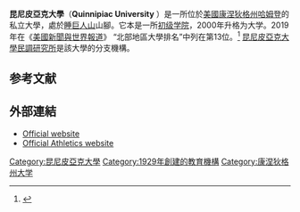 {{Infobox university
|name         = Quinnipiac University
|SealImage    = Quinnipiac University Seal.svg
|image        = Quinnipiac University entry sign.jpg
|image_size   = 300px
|latin_name   = 
|motto        =  Qui Transtulit Sustinet<ref name="QU Graphic Guide">{{Citation
 |title       = QU Graphic Guide
 |publisher   = Quinnipiac University
 |url         = http://www.quinnipiac.edu/prebuilt/pdf/publications/QU_graphic_guide.pdf
 |accessdate  = 2013-07-09
 |deadurl     = yes
 |archiveurl  = https://web.archive.org/web/20141127132523/http://www.quinnipiac.edu/prebuilt/pdf/publications/QU_graphic_guide.pdf
 |archivedate = 2014-11-27
}}</ref>（He who transplants, sustains）
|established = 1929
|type      = [[私立大學|私立大學]]
|endowment = $5.3億（2018）<ref>{{cite web|url=https://www.wsj.com/articles/how-one-small-schools-endowment-is-topping-the-class-1529841600?mod=hp_featst_pos2|title=How One Small School’s Endowment Is Topping the Class|accessdate=2019-03-11|archive-date=2019-06-05|archive-url=https://web.archive.org/web/20190605142726/https://www.wsj.com/articles/how-one-small-schools-endowment-is-topping-the-class-1529841600?mod=hp_featst_pos2|dead-url=no}}</ref>
|president = John L. Lahey
|city=[[哈姆登_(康涅狄格州)|哈姆登]]
|state          = [[康涅狄格州|康涅狄格州]]
|country        = [[美國|美國]]
|students   = 8,400
|undergrad  = 6,000
|postgrad   = 2,400
|faculty    = 350（全職）
|campus     = 郊區
|sports     = 21支校隊 <ref>[http://www.ncaa.com/schools/562_Quinnipiac.html Quinnipiac Bobcats] {{Wayback|url=http://www.ncaa.com/schools/562_Quinnipiac.html |date=20150128231556 }} NCAA profile</ref>
|mascot     = Boomer the Bobcat
|nickname   = Bobcats
|athletics  = [[NCAA_Division_I|NCAA Division I]] – [[Metro_Atlantic_Athletic_Conference|MAAC]]
|colors     = 藍色和金色 {{color box|#003f77}} {{color box|#f9d616}}<ref>{{cite web|title=Quinnipiac University Graphic Standards Manual 2014|url=http://www.quinnipiac.edu/prebuilt/pdf/publications/QU_graphic_guide.pdf|accessdate=September 26, 2014|deadurl=yes|archiveurl=https://web.archive.org/web/20141127132523/http://www.quinnipiac.edu/prebuilt/pdf/publications/QU_graphic_guide.pdf|archivedate=2014年11月27日}}</ref><ref>{{cite web|title=PMS Color Chart|url=http://www.cal-print.com/InkColorChart.htm|accessdate=September 26, 2014|archive-date=2015-01-28|archive-url=https://web.archive.org/web/20150128234400/http://www.cal-print.com/InkColorChart.htm|dead-url=no}}</ref>
|affiliations = [[國家獨立學院和大學協會|NAICU]]<br>[[新英格蘭學校和學院協會|NEACS]]
|website    = [http://www.quinnipiac.edu/ quinnipiac.edu]
|logo =  [[Image:Quinnipiac_University.svg|Image:Quinnipiac University.svg]]
}}

'''昆尼皮亞克大學'''（'''Quinnipiac University''' {{IPAc-en|ˈ|k|w|ɪ|n|ɨ|p|i:|æ|k}}）是一所位於[[美國|美國]][[康涅狄格州|康涅狄格州]][[哈姆登_(康涅狄格州)|哈姆登]]的私立大學，處於[[睡巨人山|睡巨人山]]山腳。它本是一所[[初级学院|初级学院]]，2000年升格为大学。2019年在《[[美國新聞與世界報道|美國新聞與世界報道]]》 “北部地區大學排名”中列在第13位。<ref>{{cite web|title=Regional University North Rankings|url=http://colleges.usnews.rankingsandreviews.com/best-colleges/quinnipiac-university-1402|publisher=[[美國新聞與世界報道|美國新聞與世界報道]]|accessdate=2019-01-24|archive-date=2015-09-29|archive-url=https://web.archive.org/web/20150929173730/http://colleges.usnews.rankingsandreviews.com/best-colleges/quinnipiac-university-1402|dead-url=no}}</ref> [[昆尼皮亞克大學民調研究所|昆尼皮亞克大學民調研究所]]是該大學的分支機構。

==参考文献==
{{reflist}}

==外部連結==
*[http://www.quinnipiac.edu/ Official website] {{Wayback|url=http://www.quinnipiac.edu/ |date=20110708000002 }}
*[http://www.quinnipiacbobcats.com/ Official Athletics website] {{Wayback|url=http://www.quinnipiacbobcats.com/ |date=20150905061830 }}

{{康涅狄格州的大學和學院}}

{{Coord|41.42014|N|72.89454|W|source:placeopedia|display=title}}

[[Category:昆尼皮亞克大學|Category:昆尼皮亞克大學]]
[[Category:1929年創建的教育機構|Category:1929年創建的教育機構]]
[[Category:康涅狄格州大学|Category:康涅狄格州大学]]
